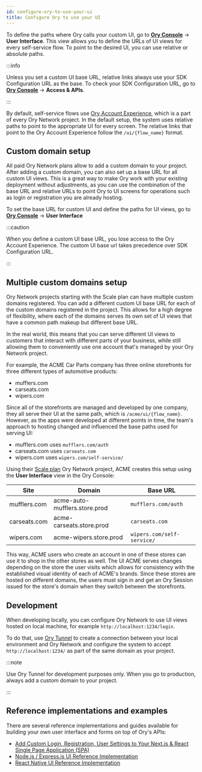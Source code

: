 ```yaml
---
id: configure-ory-to-use-your-ui
title: Configure Ory to use your UI
---
```


To define the paths where Ory calls your custom UI, go to [**Ory Console**](https://console.ory.sh/) → **User Interface**. This
view allows you to define the URLs of UI views for every self-service flow. To point to the desired UI, you can use relative or
absolute paths.

:::info

Unless you set a custom UI base URL, relative links always use your SDK Configuration URL as the base. To check your SDK
Configuration URL, go to [**Ory Console**](https://console.ory.sh/) → **Access & APIs**.

:::

By default, self-service flows use [Ory Account Experience](./01_overview.mdx#why-should-i-use-ory-account-experience), which is a
part of every Ory Network project. In the default setup, the system uses relative paths to point to the appropriate UI for every
screen. The relative links that point to the Ory Account Experience follow the `/ui/{flow_name}` format.

## Custom domain setup

All paid Ory Network plans allow to add a custom domain to your project. After adding a custom domain, you can also set up a base
URL for all custom UI views. This is a great way to make Ory work with your existing deployment without adjustments, as you can
use the combination of the base URL and relative URLs to point Ory to UI screens for operations such as login or registration you
are already hosting.

To set the base URL for custom UI and define the paths for UI views, go to [**Ory Console**](https://console.ory.sh/) → **User
Interface**

:::caution

When you define a custom UI base URL, you lose access to the Ory Account Experience. The custom UI base url takes precedence over
SDK Configuration URL.

:::

## Multiple custom domains setup

Ory Network projects starting with the Scale plan can have multiple custom domains registered. You can add a different custom UI
base URL for each of the custom domains registered in the project. This allows for a high degree of flexibility, where each of the
domains serves its own set of UI views that have a common path makeup but different base URL.

In the real world, this means that you can serve different UI views to customers that interact with different parts of your
business, while still allowing them to conveniently use one account that's managed by your Ory Network project.

For example, the ACME Car Parts company has three online storefronts for three different types of automotive products:

- mufflers.com
- carseats.com
- wipers.com

Since all of the storefronts are managed and developed by one company, they all serve their UI at the same path, which is
`/acme/ui/{flow_name}`. However, as the apps were developed at different points in time, the team's approach to hosting changed
and influenced the base paths used for serving UI:

- mufflers.com uses `mufflers.com/auth`
- carseats.com uses `carseats.com`
- wipers.com uses `wipers.com/self-service/`

Using their [Scale plan](https://www.ory.sh/pricing/) Ory Network project, ACME creates this setup using the **User Interface**
view in the Ory Console:

| Site         | Domain                        | Base URL                   |
| ------------ | ----------------------------- | -------------------------- |
| mufflers.com | acme-auto-mufflers.store.prod | `mufflers.com/auth`        |
| carseats.com | acme-carseats.store.prod      | `carseats.com`             |
| wipers.com   | acme-wipers.store.prod        | `wipers.com/self-service/` |

This way, ACME users who create an account in one of these stores can use it to shop in the other stores as well. The UI ACME
serves changes depending on the store the user visits which allows for consistency with the established visual identity of each of
ACME's brands. Since these stores are hosted on different domains, the users must sign in and get an Ory Session issued for the
store's domain when they switch between the storefronts.

## Development

When developing locally, you can configure Ory Network to use UI views hosted on local machine, for example
`http://localhost:1234/login`.

To do that, use [Ory Tunnel](../../guides/cli/20_proxy-and-tunnel.mdx) to create a connection between your local environment and
Ory Network and configure the system to accept `http://localhost:1234/` as part of the same domain as your project.

:::note

Use Ory Tunnel for development purposes only. When you go to production, always add a custom domain to your project.

:::

## Reference implementations and examples

There are several reference implementations and guides available for building your own user interface and forms on top of Ory's
APIs:

- [Add Custom Login, Registration, User Settings to Your Next.js & React Single Page Application (SPA)](https://www.ory.sh/nextjs-authentication-spa-custom-flows-open-source/)
- [Node.js / Express.js UI Reference Implementation](https://github.com/ory/kratos-selfservice-ui-node)
- [React Native UI Reference Implementation](https://github.com/ory/kratos-selfservice-ui-react-native)

